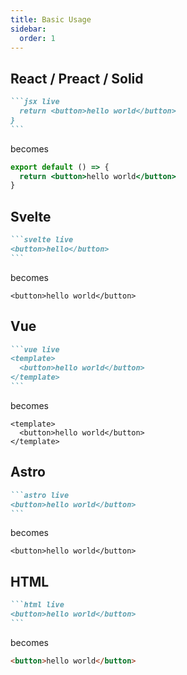 ```yaml
---
title: Basic Usage
sidebar:
  order: 1
---
```


## React / Preact / Solid

````md
```jsx live
  return <button>hello world</button>
}
```
````

becomes

```jsx live
export default () => {
  return <button>hello world</button>
}
```

## Svelte

````md
```svelte live
<button>hello</button>
```
````

becomes

```svelte live
<button>hello world</button>
```

## Vue

````md
```vue live
<template>
  <button>hello world</button>
</template>
```
````

becomes


```vue live
<template>
  <button>hello world</button>
</template>
```


## Astro

````md
```astro live
<button>hello world</button>
```
````

becomes

```astro live
<button>hello world</button>
```

## HTML

````md
```html live
<button>hello world</button>
```
````

becomes

```html live
<button>hello world</button>
```
